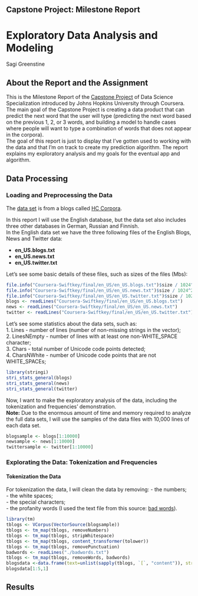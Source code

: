 ## Capstone Project: Milestone Report

# Exploratory Data Analysis and Modeling

Sagi Greenstine

## About the Report and the Assignment

This is the Milestone Report of the [Capstone Project](https://www.coursera.org/learn/data-science-project) of Data Science Specialization introduced by Johns Hopkins University through Coursera.  
The main goal of the Capstone Project is creating a data product that can predict the next word that the user will type (predicting the next word based on the previous 1, 2, or 3 words, and building a model to handle cases where people will want to type a combination of words that does not appear in the corpora).  
The goal of this report is just to display that I've gotten used to working with the data and that I'm on track to create my prediction algorithm. The report explains my exploratory analysis and my goals for the eventual app and algorithm.

## Data Processing

### Loading and Preprocessing the Data

The [data set](https://d396qusza40orc.cloudfront.net/dsscapstone/dataset/Coursera-SwiftKey.zip) is from a blogs called [HC Corpora](www.corpora.heliohost.org).

In this report I will use the English database, but the data set also includes three other databases in German, Russian and Finnish.  
In the English data set we have the three following files of the English Blogs, News and Twitter data:

- **en_US.blogs.txt** 
- **en_US.news.txt**
- **en_US.twitter.txt**

Let's see some basic details of these files, such as sizes of the files (Mbs):

```r
file.info("Coursera-Swiftkey/final/en_US/en_US.blogs.txt")$size / 1024^2
file.info("Coursera-Swiftkey/final/en_US/en_US.news.txt")$size / 1024^2
file.info("Coursera-Swiftkey/final/en_US/en_US.twitter.txt")$size / 1024^2
blogs <- readLines("Coursera-Swiftkey/final/en_US/en_US.blogs.txt")
news <- readLines("Coursera-Swiftkey/final/en_US/en_US.news.txt")
twitter <- readLines("Coursera-Swiftkey/final/en_US/en_US.twitter.txt")
```

Let's see some statistics about the data sets, such as:  
1. Lines - number of lines (number of non-missing strings in the vector);  
2. LinesNEmpty - number of lines with at least one non-WHITE_SPACE character;  
3. Chars - total number of Unicode code points detected;  
4. CharsNWhite - number of Unicode code points that are not WHITE_SPACEs;  

```r
library(stringi)
stri_stats_general(blogs)
stri_stats_general(news)
stri_stats_general(twitter)
```

Now, I want to make the exploratory analysis of the data, including the tokenization and frequencies' demonstration.  
**Note:** Due to the enormous amount of time and memory required to analyze the full data sets, I will use the samples of the data files with 10,000 lines of each data set.

```r
blogsample <- blogs[1:10000]
newsample <- news[1:10000]
twittersample <- twitter[1:10000]
```

### Explorating the Data: Tokenization and Frequencies

#### Tokenization the Data

For tokenization the data, I will clean the data by removing:
- the numbers;  
- the white spaces;  
- the special characters;  
- the profanity words (I used the text file from this source: [bad words](https://github.com/Xephi/List-of-Dirty-Naughty-Obscene-and-Otherwise-Bad-Words/blob/master/en)).  

```r
library(tm)
tblogs <- VCorpus(VectorSource(blogsample))
tblogs <- tm_map(tblogs, removeNumbers) 
tblogs <- tm_map(tblogs, stripWhitespace)
tblogs <- tm_map(tblogs, content_transformer(tolower))
tblogs <- tm_map(tblogs, removePunctuation)
badwords <- readLines("./badwords.txt")
tblogs <- tm_map(tblogs, removeWords, badwords)
blogsdata <-data.frame(text=unlist(sapply(tblogs, `[`, "content")), stringsAsFactors=F)
blogsdata[1:5,1]
```



## Results

